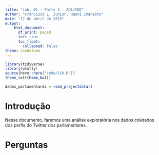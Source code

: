 ```yaml
---
title: "Lab. 01 - Parte 3 - AD1/CDD"
author: "Francisco E. Júnior, Raoni Smaneoto"
date: "12 de abril de 2019"
output:
    html_document:
      df_print: paged
      toc: true
      toc_float:
        collapsed: false
theme: sandstone
---
```


```r
library(tidyverse)
library(plotly)
source(here::here("code/lib.R"))
theme_set(theme_bw())
```

```r
dados_parlamentares = read_projectdata()
```

# Introdução
Nesse documento, faremos uma análise exploratória nos dados coletados dos perfis do Twitter dos parlamentares.

# Perguntas
